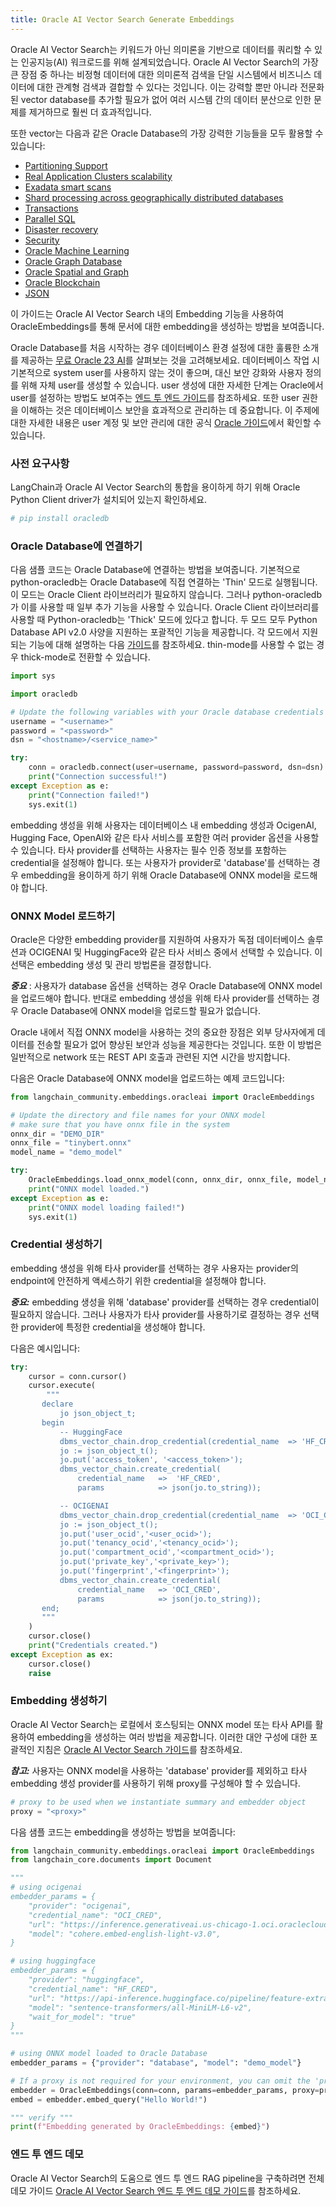 ```yaml
---
title: Oracle AI Vector Search Generate Embeddings
---
```


Oracle AI Vector Search는 키워드가 아닌 의미론을 기반으로 데이터를 쿼리할 수 있는 인공지능(AI) 워크로드를 위해 설계되었습니다.
Oracle AI Vector Search의 가장 큰 장점 중 하나는 비정형 데이터에 대한 의미론적 검색을 단일 시스템에서 비즈니스 데이터에 대한 관계형 검색과 결합할 수 있다는 것입니다.
이는 강력할 뿐만 아니라 전문화된 vector database를 추가할 필요가 없어 여러 시스템 간의 데이터 분산으로 인한 문제를 제거하므로 훨씬 더 효과적입니다.

또한 vector는 다음과 같은 Oracle Database의 가장 강력한 기능들을 모두 활용할 수 있습니다:

* [Partitioning Support](https://www.oracle.com/database/technologies/partitioning.html)
* [Real Application Clusters scalability](https://www.oracle.com/database/real-application-clusters/)
* [Exadata smart scans](https://www.oracle.com/database/technologies/exadata/software/smartscan/)
* [Shard processing across geographically distributed databases](https://www.oracle.com/database/distributed-database/)
* [Transactions](https://docs.oracle.com/en/database/oracle/oracle-database/23/cncpt/transactions.html)
* [Parallel SQL](https://docs.oracle.com/en/database/oracle/oracle-database/21/vldbg/parallel-exec-intro.html#GUID-D28717E4-0F77-44F5-BB4E-234C31D4E4BA)
* [Disaster recovery](https://www.oracle.com/database/data-guard/)
* [Security](https://www.oracle.com/security/database-security/)
* [Oracle Machine Learning](https://www.oracle.com/artificial-intelligence/database-machine-learning/)
* [Oracle Graph Database](https://www.oracle.com/database/integrated-graph-database/)
* [Oracle Spatial and Graph](https://www.oracle.com/database/spatial/)
* [Oracle Blockchain](https://docs.oracle.com/en/database/oracle/oracle-database/23/arpls/dbms_blockchain_table.html#GUID-B469E277-978E-4378-A8C1-26D3FF96C9A6)
* [JSON](https://docs.oracle.com/en/database/oracle/oracle-database/23/adjsn/json-in-oracle-database.html)

이 가이드는 Oracle AI Vector Search 내의 Embedding 기능을 사용하여 OracleEmbeddings를 통해 문서에 대한 embedding을 생성하는 방법을 보여줍니다.

Oracle Database를 처음 시작하는 경우 데이터베이스 환경 설정에 대한 훌륭한 소개를 제공하는 [무료 Oracle 23 AI](https://www.oracle.com/database/free/#resources)를 살펴보는 것을 고려해보세요. 데이터베이스 작업 시 기본적으로 system user를 사용하지 않는 것이 좋으며, 대신 보안 강화와 사용자 정의를 위해 자체 user를 생성할 수 있습니다. user 생성에 대한 자세한 단계는 Oracle에서 user를 설정하는 방법도 보여주는 [엔드 투 엔드 가이드](https://github.com/langchain-ai/langchain/blob/v0.3/cookbook/oracleai_demo.ipynb)를 참조하세요. 또한 user 권한을 이해하는 것은 데이터베이스 보안을 효과적으로 관리하는 데 중요합니다. 이 주제에 대한 자세한 내용은 user 계정 및 보안 관리에 대한 공식 [Oracle 가이드](https://docs.oracle.com/en/database/oracle/oracle-database/19/admqs/administering-user-accounts-and-security.html#GUID-36B21D72-1BBB-46C9-A0C9-F0D2A8591B8D)에서 확인할 수 있습니다.

### 사전 요구사항

LangChain과 Oracle AI Vector Search의 통합을 용이하게 하기 위해 Oracle Python Client driver가 설치되어 있는지 확인하세요.

```python
# pip install oracledb
```

### Oracle Database에 연결하기

다음 샘플 코드는 Oracle Database에 연결하는 방법을 보여줍니다. 기본적으로 python-oracledb는 Oracle Database에 직접 연결하는 'Thin' 모드로 실행됩니다. 이 모드는 Oracle Client 라이브러리가 필요하지 않습니다. 그러나 python-oracledb가 이를 사용할 때 일부 추가 기능을 사용할 수 있습니다. Oracle Client 라이브러리를 사용할 때 Python-oracledb는 'Thick' 모드에 있다고 합니다. 두 모드 모두 Python Database API v2.0 사양을 지원하는 포괄적인 기능을 제공합니다. 각 모드에서 지원되는 기능에 대해 설명하는 다음 [가이드](https://python-oracledb.readthedocs.io/en/latest/user_guide/appendix_a.html#featuresummary)를 참조하세요. thin-mode를 사용할 수 없는 경우 thick-mode로 전환할 수 있습니다.

```python
import sys

import oracledb

# Update the following variables with your Oracle database credentials and connection details
username = "<username>"
password = "<password>"
dsn = "<hostname>/<service_name>"

try:
    conn = oracledb.connect(user=username, password=password, dsn=dsn)
    print("Connection successful!")
except Exception as e:
    print("Connection failed!")
    sys.exit(1)
```

embedding 생성을 위해 사용자는 데이터베이스 내 embedding 생성과 OcigenAI, Hugging Face, OpenAI와 같은 타사 서비스를 포함한 여러 provider 옵션을 사용할 수 있습니다. 타사 provider를 선택하는 사용자는 필수 인증 정보를 포함하는 credential을 설정해야 합니다. 또는 사용자가 provider로 'database'를 선택하는 경우 embedding을 용이하게 하기 위해 Oracle Database에 ONNX model을 로드해야 합니다.

### ONNX Model 로드하기

Oracle은 다양한 embedding provider를 지원하여 사용자가 독점 데이터베이스 솔루션과 OCIGENAI 및 HuggingFace와 같은 타사 서비스 중에서 선택할 수 있습니다. 이 선택은 embedding 생성 및 관리 방법론을 결정합니다.

***중요*** : 사용자가 database 옵션을 선택하는 경우 Oracle Database에 ONNX model을 업로드해야 합니다. 반대로 embedding 생성을 위해 타사 provider를 선택하는 경우 Oracle Database에 ONNX model을 업로드할 필요가 없습니다.

Oracle 내에서 직접 ONNX model을 사용하는 것의 중요한 장점은 외부 당사자에게 데이터를 전송할 필요가 없어 향상된 보안과 성능을 제공한다는 것입니다. 또한 이 방법은 일반적으로 network 또는 REST API 호출과 관련된 지연 시간을 방지합니다.

다음은 Oracle Database에 ONNX model을 업로드하는 예제 코드입니다:

```python
from langchain_community.embeddings.oracleai import OracleEmbeddings

# Update the directory and file names for your ONNX model
# make sure that you have onnx file in the system
onnx_dir = "DEMO_DIR"
onnx_file = "tinybert.onnx"
model_name = "demo_model"

try:
    OracleEmbeddings.load_onnx_model(conn, onnx_dir, onnx_file, model_name)
    print("ONNX model loaded.")
except Exception as e:
    print("ONNX model loading failed!")
    sys.exit(1)
```

### Credential 생성하기

embedding 생성을 위해 타사 provider를 선택하는 경우 사용자는 provider의 endpoint에 안전하게 액세스하기 위한 credential을 설정해야 합니다.

***중요:*** embedding 생성을 위해 'database' provider를 선택하는 경우 credential이 필요하지 않습니다. 그러나 사용자가 타사 provider를 사용하기로 결정하는 경우 선택한 provider에 특정한 credential을 생성해야 합니다.

다음은 예시입니다:

```python
try:
    cursor = conn.cursor()
    cursor.execute(
        """
       declare
           jo json_object_t;
       begin
           -- HuggingFace
           dbms_vector_chain.drop_credential(credential_name  => 'HF_CRED');
           jo := json_object_t();
           jo.put('access_token', '<access_token>');
           dbms_vector_chain.create_credential(
               credential_name   =>  'HF_CRED',
               params            => json(jo.to_string));

           -- OCIGENAI
           dbms_vector_chain.drop_credential(credential_name  => 'OCI_CRED');
           jo := json_object_t();
           jo.put('user_ocid','<user_ocid>');
           jo.put('tenancy_ocid','<tenancy_ocid>');
           jo.put('compartment_ocid','<compartment_ocid>');
           jo.put('private_key','<private_key>');
           jo.put('fingerprint','<fingerprint>');
           dbms_vector_chain.create_credential(
               credential_name   => 'OCI_CRED',
               params            => json(jo.to_string));
       end;
       """
    )
    cursor.close()
    print("Credentials created.")
except Exception as ex:
    cursor.close()
    raise
```

### Embedding 생성하기

Oracle AI Vector Search는 로컬에서 호스팅되는 ONNX model 또는 타사 API를 활용하여 embedding을 생성하는 여러 방법을 제공합니다. 이러한 대안 구성에 대한 포괄적인 지침은 [Oracle AI Vector Search 가이드](https://docs.oracle.com/en/database/oracle/oracle-database/23/arpls/dbms_vector_chain1.html#GUID-C6439E94-4E86-4ECD-954E-4B73D53579DE)를 참조하세요.

***참고:*** 사용자는 ONNX model을 사용하는 'database' provider를 제외하고 타사 embedding 생성 provider를 사용하기 위해 proxy를 구성해야 할 수 있습니다.

```python
# proxy to be used when we instantiate summary and embedder object
proxy = "<proxy>"
```

다음 샘플 코드는 embedding을 생성하는 방법을 보여줍니다:

```python
from langchain_community.embeddings.oracleai import OracleEmbeddings
from langchain_core.documents import Document

"""
# using ocigenai
embedder_params = {
    "provider": "ocigenai",
    "credential_name": "OCI_CRED",
    "url": "https://inference.generativeai.us-chicago-1.oci.oraclecloud.com/20231130/actions/embedText",
    "model": "cohere.embed-english-light-v3.0",
}

# using huggingface
embedder_params = {
    "provider": "huggingface",
    "credential_name": "HF_CRED",
    "url": "https://api-inference.huggingface.co/pipeline/feature-extraction/",
    "model": "sentence-transformers/all-MiniLM-L6-v2",
    "wait_for_model": "true"
}
"""

# using ONNX model loaded to Oracle Database
embedder_params = {"provider": "database", "model": "demo_model"}

# If a proxy is not required for your environment, you can omit the 'proxy' parameter below
embedder = OracleEmbeddings(conn=conn, params=embedder_params, proxy=proxy)
embed = embedder.embed_query("Hello World!")

""" verify """
print(f"Embedding generated by OracleEmbeddings: {embed}")
```

### 엔드 투 엔드 데모

Oracle AI Vector Search의 도움으로 엔드 투 엔드 RAG pipeline을 구축하려면 전체 데모 가이드 [Oracle AI Vector Search 엔드 투 엔드 데모 가이드](https://github.com/langchain-ai/langchain/blob/v0.3/cookbook/oracleai_demo.ipynb)를 참조하세요.